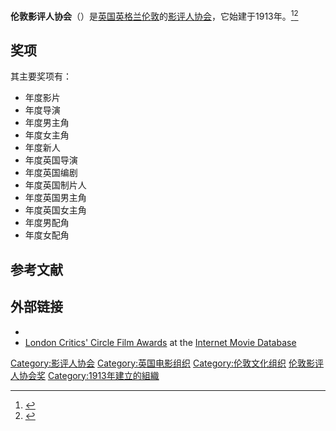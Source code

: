 '''伦敦影评人协会'''（{{lang-en|'''London Film Critics' Circle'''}}）是[[英国|英国]][[英格兰|英格兰]][[伦敦|伦敦]]的[[電影評論|影评人协会]]，它始建于1913年。<ref>{{cite web |url=http://ent.sina.com.cn/m/f/2009-12-22/12072818767.shtml |title=《成长教育》领跑伦敦影评人协会奖提名 |accessdate=2009 |publisher=新浪网 |work= |language=zh-hans |archive-date=2020-04-07 |archive-url=https://web.archive.org/web/20200407093901/http://ent.sina.com.cn/m/f/2009-12-22/12072818767.shtml |dead-url=no }}</ref><ref>{{cite web |url=http://ent.163.com/11/1221/14/7LQ8DVGB00034O55.html |title=伦敦影评人协会公布提名 《锅匠》六项提名领跑 |accessdate=2011 |publisher=网易 |work= |language=zh-hans |archive-url=https://web.archive.org/web/20140413145852/http://ent.163.com/11/1221/14/7LQ8DVGB00034O55.html |archive-date=2014-04-13 |dead-url=yes }}</ref>

==奖项==
其主要奖项有：
*年度影片
*年度导演
*年度男主角
*年度女主角
*年度新人
*年度英国导演
*年度英国编剧
*年度英国制片人
*年度英国男主角
*年度英国女主角
*年度男配角
*年度女配角

==参考文献==
{{reflist}}

==外部链接==
*{{Official|http://criticscircle.org.uk/film}}
*[https://www.imdb.com/event/ev0000403/overview London Critics' Circle Film Awards] {{Wayback|url=https://www.imdb.com/event/ev0000403/overview |date=20151204003939 }} at the [[Internet_Movie_Database|Internet Movie Database]]

{{倫敦影評人協會獎}}
{{伦敦影评人协会奖年度英国影片}}
{{倫敦影評人協會獎年度男主角}}
{{倫敦影評人協會獎年度女演員}}
{{倫敦影評人協會獎年度導演}}

{{DEFAULTSORT:L伦敦}}
[[Category:影评人协会|Category:影评人协会]]
[[Category:英国电影组织|Category:英国电影组织]]
[[Category:伦敦文化组织|Category:伦敦文化组织]]
[[Category:伦敦影评人协会奖|]]
[[Category:1913年建立的組織|Category:1913年建立的組織]]